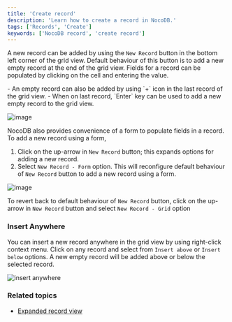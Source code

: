 ```yaml
---
title: 'Create record'
description: 'Learn how to create a record in NocoDB.'
tags: ['Records', 'Create']
keywords: ['NocoDB record', 'create record']
---
```


A new record can be added by using the `New Record` button in the bottom left corner of the grid view. Default behaviour of this button is to add a new empty record at the end of the grid view. Fields for a record can be populated by clicking on the cell and entering the value.

<Callout type="note">
- An empty record can also be added by using `+` icon in the last record of the grid view.
- When on last record, `Enter` key can be used to add a new empty record to the grid view.
</Callout>


![image](/img/v2/records/new-record-grid.png)

NocoDB also provides convenience of a form to populate fields in a record. To add a new record using a form, 
1. Click on the up-arrow in `New Record` button; this expands options for adding a new record. 
2. Select `New Record - Form` option. This will reconfigure default behaviour of `New Record` button to add a new record using a form.

![image](/img/v2/records/new-record-form.png)

<Callout type="info">To revert back to default behaviour of `New Record` button, click on the up-arrow in `New Record` button and select `New Record - Grid` option</Callout>

### Insert Anywhere

You can insert a new record anywhere in the grid view by using right-click context menu. Click on any record and select from `Insert above` or `Insert below` options. A new empty record will be added above or below the selected record.

![insert anywhere](/img/v2/records/right-click-context-menu.png)

### Related topics
- [Expanded record view](/records/expand-record)


